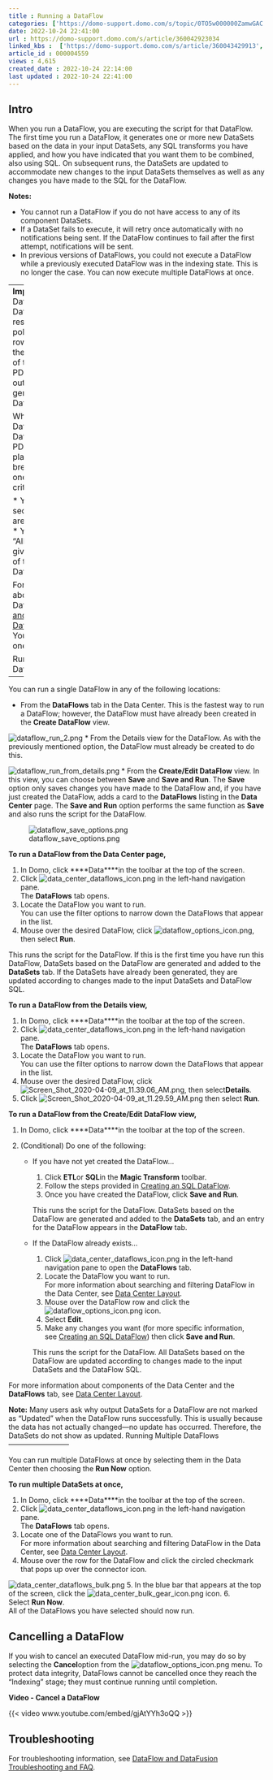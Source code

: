 ```yaml
---
title : Running a DataFlow
categories: ['https://domo-support.domo.com/s/topic/0TO5w000000ZamwGAC']
date: 2022-10-24 22:41:00
url : https://domo-support.domo.com/s/article/360042923034
linked_kbs :  ['https://domo-support.domo.com/s/article/360043429913', 'https://domo-support.domo.com/s/article/360043439333', 'https://domo-support.domo.com/s/article/360043429953', 'https://domo-support.domo.com/s/article/360043429933', 'https://domo-support.domo.com/s/article/360043429693', 'https://domo-support.domo.com/s/article/360042925494', 'https://domo-support.domo.com/s/article/360043427953', 'https://domo-support.domo.com/s/article/360042923034', 'https://domo-support.domo.com/s/article/360047553253', 'https://domo-support.domo.com/s/topic/0TO5w000000ZamwGAC', 'https://domo-support.domo.com/s/article/360042922934', 'https://domo-support.domo.com/s/knowledge-base']
article_id : 000004559
views : 4,615
created_date : 2022-10-24 22:14:00
last updated : 2022-10-24 22:41:00
---
```




Intro
-----


When you run a DataFlow, you are executing the script for that DataFlow. The first time you run a DataFlow, it generates one or more new DataSets based on the data in your input DataSets, any SQL transforms you have applied, and how you have indicated that you want them to be combined, also using SQL. On subsequent runs, the DataSets are updated to accommodate new changes to the input DataSets themselves as well as any changes you have made to the SQL for the DataFlow.


**Notes:** 

* You cannot run a DataFlow if you do not have access to any of its component DataSets.
* If a DataSet fails to execute, it will retry once automatically with no notifications being sent. If the DataFlow continues to fail after the first attempt, notifications will be sent.
* In previous versions of DataFlows, you could not execute a DataFlow while a previously executed DataFlow was in the indexing state. This is no longer the case. You can now execute multiple DataFlows at once.


---
**Important:**Input DataSets in a DataFlow cannot be restricted by PDP policies—all available rows *must* pass through the DataFlow. Because of this you must apply PDP policies to the output DataSets generated by a DataFlow.  
 


When you build a DataFlow using an input DataSet with PDP policies in place, the DataFlow breaks unless at least one of the following criteria applies:



* You have an "Admin" security profile.
* You are the DataSet owner.
* You are part of the "All Rows" policy. This gives you access to all of the rows in the DataSet.


For more information about using PDP with DataFlows, see [PDP and DataFlows/DataFusions](..\pdp_and_dataflowsdatafusions\index.qmd "http:\knowledge.domo.com?cid=pdpdatafusions").
You can run DataFlows one at a time or in bulk.


Running a Single DataFlow
-------------------------


You can run a single DataFlow in any of the following locations:



* From the **DataFlows** tab in the Data Center. This is the fastest way to run a DataFlow; however, the DataFlow must have already been created in the **Create DataFlow** view.  
   
 ![]()![dataflow_run_2.png](dataflow_run_2.png)
* From the Details view for the DataFlow. As with the previously mentioned option, the DataFlow must already be created to do this.  
   
 ![]()![dataflow_run_from_details.png](dataflow_run_from_details.png)
* From the **Create/Edit DataFlow** view. In this view, you can choose between **Save** and **Save and Run**. The **Save** option only saves changes you have made to the DataFlow and, if you have just created the DataFlow, adds a card to the **DataFlows** listing in the **Data Center** page. The **Save and Run** option performs the same function as **Save** and also runs the script for the DataFlow.


![dataflow_save_options.png](dataflow_save_options.png)


**To run a DataFlow from the Data Center page,**


1. In Domo, click ****Data****in the toolbar at the top of the screen.
2. Click ![data_center_dataflows_icon.png](data_center_dataflows_icon.png) in the left-hand navigation pane.  
 The **DataFlows** tab opens.
3. Locate the DataFlow you want to run.  
 You can use the filter options to narrow down the DataFlows that appear in the list.
4. Mouse over the desired DataFlow, click ![dataflow_options_icon.png](dataflow_options_icon.png), then select **Run**.


This runs the script for the DataFlow. If this is the first time you have run this DataFlow, DataSets based on the DataFlow are generated and added to the **DataSets** tab. If the DataSets have already been generated, they are updated according to changes made to the input DataSets and DataFlow SQL.  
  
**To run a** **DataFlow from the Details view,**


1. In Domo, click ****Data****in the toolbar at the top of the screen.
2. Click ![data_center_dataflows_icon.png](data_center_dataflows_icon.png) in the left-hand navigation pane.  
 The **DataFlows** tab opens.
3. Locate the DataFlow you want to run.  
 You can use the filter options to narrow down the DataFlows that appear in the list.
4. Mouse over the desired DataFlow, click ![Screen_Shot_2020-04-09_at_11.39.06_AM.png](Screen_Shot_2020-04-09_at_11.39.06_AM.png), then select**Details**.
5. Click ![Screen_Shot_2020-04-09_at_11.29.59_AM.png](Screen_Shot_2020-04-09_at_11.29.59_AM.png) then select **Run**.


**To run a DataFlow from the Create/Edit DataFlow view,**


1. In Domo, click ****Data****in the toolbar at the top of the screen.
2. (Conditional) Do one of the following:



	* If you have not yet created the DataFlow...
	
	
		1. Click **ETL**or **SQL**in the **Magic Transform** toolbar.
		2. Follow the steps provided in [Creating an SQL DataFlow](/s/article/360042922934 "Creating a Magic ETL DataFlow").
		3. Once you have created the DataFlow, click **Save and Run**.  
		   
		 This runs the script for the DataFlow. DataSets based on the DataFlow are generated and added to the **DataSets** tab, and an entry for the DataFlow appears in the **DataFlow** tab.
	* If the DataFlow already exists...
	
	
		1. Click ![data_center_dataflows_icon.png](data_center_dataflows_icon.png) in the left-hand navigation pane to open the **DataFlows** tab.
		2. Locate the DataFlow you want to run.  
		 For more information about searching and filtering DataFlow in the Data Center, see [Data Center Layout](..\data_center_layout\index.qmd).
		3. Mouse over the DataFlow row and click the ![dataflow_options_icon.png](dataflow_options_icon.png) icon.
		4. Select **Edit**.
		5. Make any changes you want (for more specific information, see [Creating an SQL DataFlow](/s/article/360042922934 "Creating a Magic ETL DataFlow")) then click **Save and Run**.  
		   
		 This runs the script for the DataFlow. All DataSets based on the DataFlow are updated according to changes made to the input DataSets and the DataFlow SQL.


For more information about components of the Data Center and the **DataFlows** tab, see [Data Center Layout](..\data_center_layout\index.qmd).


**Note:** Many users ask why output DataSets for a DataFlow are not marked as "Updated" when the DataFlow runs successfully. This is usually because the data has not actually changed—no update has occurred. Therefore, the DataSets do not show as updated.
Running Multiple DataFlows
--------------------------


You can run multiple DataFlows at once by selecting them in the Data Center then choosing the **Run Now** option.


**To run multiple DataSets at once,**


1. In Domo, click ****Data****in the toolbar at the top of the screen.
2. Click ![data_center_dataflows_icon.png](data_center_dataflows_icon.png) in the left-hand navigation pane.  
 The **DataFlows** tab opens.
3. Locate one of the DataFlows you want to run.  
 For more information about searching and filtering DataFlow in the Data Center, see [Data Center Layout](..\data_center_layout\index.qmd).
4. Mouse over the row for the DataFlow and click the circled checkmark that pops up over the connector icon.   
   
 ![data_center_dataflows_bulk.png](data_center_dataflows_bulk.png)
5. In the blue bar that appears at the top of the screen, click the ![data_center_bulk_gear_icon.png](data_center_bulk_gear_icon.png) icon.
6. Select **Run Now**.  
 All of the DataFlows you have selected should now run.


Cancelling a DataFlow
---------------------


If you wish to cancel an executed DataFlow mid-run, you may do so by selecting the **Cancel**option from the ![dataflow_options_icon.png](dataflow_options_icon.png) menu. To protect data integrity, DataFlows cannot be cancelled once they reach the "Indexing" stage; they must continue running until completion. 


**Video - Cancel a DataFlow**


{{< video www.youtube.com/embed/gjAtYYh3oQQ >}}
 


Troubleshooting
---------------


For troubleshooting information, see [DataFlow and DataFusion Troubleshooting and FAQ](..\dataflow_and_datafusion_troubleshooting_and_faqs\index.qmd "DataFlow and DataFusion Troubleshooting and FAQ").
